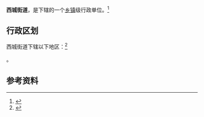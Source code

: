 {{中国乡级行政区|37/17/02/002/000}}

'''西城街道'''，是{{PRC admin/fullname|37/17/02/002/000|3}}下辖的一个[[乡镇|乡镇]]级行政单位。<ref>{{PRC admin/ref sgc|{{PRC admin/parent|37/17/02/002/000}}}}</ref>

== 行政区划 ==

西城街道下辖以下地区：<ref>{{PRC admin/ref sgc|37/17/02/002/000}}</ref>

{{PRC admin/children|37/17/02/002/000}}。

== 参考资料 ==

{{reflist}}

{{行政区划小作品}}
{{PRC admin/navcat|37/17/02/002/000}}